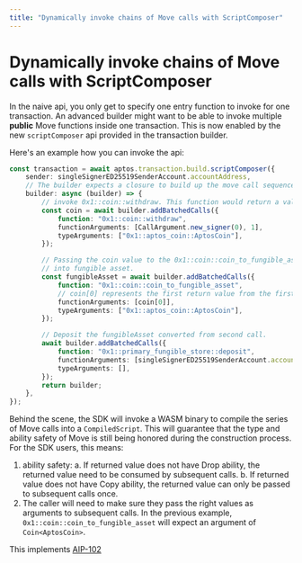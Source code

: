 ```yaml
---
title: "Dynamically invoke chains of Move calls with ScriptComposer"
---
```


# Dynamically invoke chains of Move calls with ScriptComposer

In the naive api, you only get to specify one entry function to invoke for one transaction. An advanced builder might want to be able to invoke multiple **public** Move functions inside one transaction. This is now enabled by the new `scriptComposer` api provided in the transaction builder.

Here's an example how you can invoke the api:

```ts filename="example.ts"
const transaction = await aptos.transaction.build.scriptComposer({
    sender: singleSignerED25519SenderAccount.accountAddress,
    // The builder expects a closure to build up the move call sequence.
    builder: async (builder) => {
        // invoke 0x1::coin::withdraw. This function would return a value of a `coin` type.
        const coin = await builder.addBatchedCalls({
            function: "0x1::coin::withdraw",
            functionArguments: [CallArgument.new_signer(0), 1],
            typeArguments: ["0x1::aptos_coin::AptosCoin"],
        });

        // Passing the coin value to the 0x1::coin::coin_to_fungible_asset to convert a coin
        // into fungible asset.
        const fungibleAsset = await builder.addBatchedCalls({
            function: "0x1::coin::coin_to_fungible_asset",
            // coin[0] represents the first return value from the first call you added.
            functionArguments: [coin[0]],
            typeArguments: ["0x1::aptos_coin::AptosCoin"],
        });

        // Deposit the fungibleAsset converted from second call.
        await builder.addBatchedCalls({
            function: "0x1::primary_fungible_store::deposit",
            functionArguments: [singleSignerED25519SenderAccount.accountAddress, fungibleAsset[0]],
            typeArguments: [],
        });
        return builder;
    },
});
```

Behind the scene, the SDK will invoke a WASM binary to compile the series of Move calls into a `CompiledScript`. This will guarantee that the type and ability safety of Move is still being honored during the construction process. For the SDK users, this means:
1. ability safety:
   a. If returned value does not have Drop ability, the returned value need to be consumed by subsequent calls.
   b. If returned value does not have Copy ability, the returned value can only be passed to subsequent calls once.
2. The caller will need to make sure they pass the right values as arguments to subsequent calls. In the previous example, `0x1::coin::coin_to_fungible_asset` will expect an argument of `Coin<AptosCoin>`.

This implements [AIP-102](https://github.com/aptos-foundation/AIPs/blob/main/aips/aip-102.md)